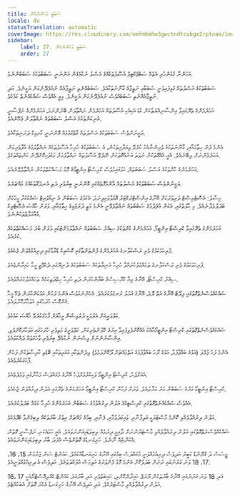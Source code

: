 ```yaml
---
title: ސަބަބީ އަހަންނަމެން
locale: dv
statusTranslation: automatic
coverImage: https://res.cloudinary.com/xmfm6mhw3gwctndtcubgx2rptnae/image/upload/v1741354419/small_cover_la_gran_rebelion_28716e29d2.webp
sidebar:
    label: 27. ސަބަބީ އަހަންނަމެން
    order: 27
---
```

އަހަންނާ ގުޅުންހުރި އެތައް ސަބްޖެކްޓިވް އުސޫލުތަކެއްގެ އަސްލު ނުކުމެގެން އަންނަނީ ސަބަބުތަކުގެ ސަބަބުންނެވެ.

ސަބަބުތަކުގެ އަސްލުތައް ގުޅިފައިވަނީ ސަބަބާއި ނަތީޖާގެ ގާނޫނުތަކާއެވެ. ސަބަބެއްނެތި ނަތީޖާއެއް ނުއުފެދޭނެކަން ޔަގީނެވެ. އަދި ނަތީޖާއެއްނެތި ސަބަބެއްވެސް ނުއުފެދޭނެކަން ޔަގީނެވެ. މިއީ އެއްވެސް ޝައްކެއްނެތް ކަމެކެވެ.

އަހަރެމެންގެ ތެރޭގައިވާ އިންސާނިއްޔަތުކަން ކުޑަ އެކިއެކި އުސޫލުތައް އަހަރެމެން ނައްތާލަން ބޭނުންނަމަ، އަހަރެމެންގެ ނަފްސާނީ އުނިކަންތަކުގެ އަސްލު ސަބަބުތައް ނައްތާލަން ޖެހޭނެއެވެ.

ޔަގީނުންވެސް ސަބަބުތަކުގެ އަސްލުތައް ގާތްގުޅުމެއް އޮންނަނީ ކާރމިކް ދަރަނިތަކާއެވެ.

އެންމެ ފުން ހިތާމައާއި، ގާނޫނުތަކުގެ ވެރިންނާއެކު ކުރެވޭ ވިޔަފާރިތަކުން، އެ ސަބަބުތަކުގެ ހުރިހާ އުސޫލުތަކެއް ނައްތާލުމުގެ އުފާވެރިކަން އަހަރެމެންނަށް ލިބޭނެއެވެ. އެއީ އެއްގޮތަކުން ނުވަތަ އަނެއްގޮތަކުން ނޭދެވޭ އުސޫލުތައް ނައްތާލުމަށް މަގުފަހިކޮށްދޭނެ ކަންތައްތަކެވެ.

އަހަރެމެންގެ ކުށްތަކުގެ އަސްލު ސަބަބުތައް، ހަމަގައިމުވެސް ކްރިސްޓޯ އިންޓީމޯގެ މޮޅު މަސައްކަތްތަކުން ނައްތާލެވޭނެއެވެ.

ޔަގީނުންވެސް ސަބަބުތަކުގެ އަސްލުތައް އާންމުގޮތެއްގައި އޮންނަނީ ބިރުވެރި ދަތި އުނދަގޫތަކެއްގެ މައްޗަށެވެ.

މިސާލު: އެސޮޓެރިސްޓް ދަރިވަރަކަށް އޭނާގެ އިންސްޓްރަކްޓަރު އޮޅުވާލައިފިނަމަ، އެކަމުގެ ސަބަބުން އެ ނިއޯފައިޓް ޝައްކުކުރާ މީހަކަށް ބަދަލުވެދާނެއެވެ. މި ހާލަތުގައި، އެކަން އުފެދުމުގެ ސަބަބުތައް ނައްތާލެވޭނީ އެންމެ މަތީ ދަރަޖައިގެ ހިތާމައާއި، ވަރަށް ހާއްސަ އެސޮޓެރިކް މުއާމަލާތްތަކުންނެވެ.

އަހަރެމެންގެ ތެރޭގައިވާ ކްރިސްޓޯ އިންޓީމޯ، އަހަރެމެންގެ ކުށްތަކުގެ ސިއްރު ސަބަބުތައް ނައްތާލުމަށްޓަކައި ވަރަށް ބުރަ މަސައްކަތްތަކެއް ކުރެއެވެ.

ފުރިހަމަކަމުގެ ވެރި ރަސްކަލާނގެ އަހަރެމެންގެ ފުންތަންތާގައި ކޮސްމިކް ޑްރާމާގައި ދިރިއުޅުއްވަން ޖެހެއެވެ.

ފުރިހަމަކަމުގެ ވެރި ރަސްކަލާނގެ ތަހައްމަލުކުރައްވާ ހުރިހާ އަނިޔާތަކެއް ސަބަބުތަކުގެ ދުނިޔޭގައި ދެކެވޭތީ މީހާ ހައިރާންވެއެވެ.

ސިއްރު ކްރިސްޓޯ، އޭނާގެ ވިއާ ކްރޫސިސްގެ ބަޔާންކުރަން ދަތި ހުރިހާ ހިތްދަތިކަމެއް ތަހައްމަލުކުރައްވައެވެ.

ޝައްކެއްވެސްނެތްގޮތުގައި ޕިލޭޓް އޭނާގެ އަތް ދޮވެ، އޭނާގެ އަމަލު ރަނގަޅުކުރެއެވެ. އެހެންނަމަވެސް އެންމެ ފަހުން އަޅުކަންކުރަން ޖެހޭ މީހާ ގެންގޮސް ހުރަހުގައި އަވަހާރަކޮށްލައެވެ.

ކަލްވަރީއަށް އެރުމަކީ ދުރުވިސްނޭ މީހާއަށް ފާހަގަކުރެވޭ ޚާއްސަ ކަމެކެވެ.

ޝައްކެއްވެސްނެތްގޮތުގައި ކްރިސްޓޯ އިންޓީމޯއާއެކު އެއްކޮށްލެވިފައިވާ އިރުގެ ހޭލުންތެރިކަން، ކަލްވަރީގެ މަތިވެރި ހުރަހުގައި އަވަހާރަކޮށްލެވި، އިންސާނުންނަށް ވިސްނަން ނުކުޅެދޭ ބިރުވެރި ވާހަކަތައް ދައްކަވައެވެ.

އެންމެ ފަހު ޖުމްލަ (އަޅުގެ ބައްޕާފުޅާ، އަޅުގެ ރޫހު ބައްޕާފުޅުގެ އަތްމައްޗަށް ދޫކޮށްލަމެވެ) ވިދުންތަކާއި ގުގުރިތަކާއި ބޮޑެތި ކާރިސާތަކުން ފަހުން ފާހަގަކުރެވެއެވެ.

އެއަށްފަހު، ކްރިސްޓޯ އިންޓީމޯ ވަކިކުރުމަށްފަހު އޭނާގެ މުގައްދަސް މަހާނާގައި ވަޅުލެވެއެވެ.

ކްރިސްޓޯ އިންޓީމޯ މަރުގެ ސަބަބުން މަރު މަރާލައެވެ. ވަރަށް ފަހުން ކްރިސްޓޯ އިންޓީމޯ އަހަރެމެންގެ ތެރޭގައި އަލުން ދިރުއްވަން ޖެހެއެވެ.

އެއްވެސް ޝައްކެއްނެތްގޮތުގައި ކްރިސްޓިކްގެ އަލުން ދިރުއްވުމުގެ ސަބަބުން އަހަރެމެންގެ ހުރިހާ ކަމެއް ބަދަލުކުރެއެވެ.

އަލުން ދިރުއްވާލެއްވި ކޮންމެ މާސްޓަރަކީ އަލިފާނާއި، ވައިގަދަވުމާއި، ފެނާއި، ބިމުގެ މައްޗަށް އިތުރު ބާރުތަކެއް ލިބިގެންވާ ބޭފުޅެކެވެ.

ޝައްކެއްވެސްނެތްގޮތުގައި އަލުން ދިރުއްވާލެއްވި މާސްޓަރުންނަށް ދާއިމީ ދިރުމެއް ލިބިވަޑައިގަންނަވައެވެ. އެއީ ހަމައެކަނި ނަފްސާނީ ގޮތުން އެކަންޏެއް ނޫނެވެ. ހަށިގަނޑުގެ ގޮތުންވެސް އެފަދަ ބާރު ލިބިވަޑައިގަންނަވައެވެ.

ޖީސަސް ދަ ގްރޭންޑް ކަބީރު އަދިވެސް ދިރިއުޅުއްވަނީ މުގައްދަސް ބިމުގައި އޭނާގެ ހަށިގަނޑާއެކުއެވެ. ކައުންޓް ސަން ޖަރުމަން 15، 16، 17، 18 ވަނަ ގަރުނުގައި ރަނަށް ބަދަލުކޮށް އެންމެ މޮޅު ފެންވަރުގެ އަލިމަސް އުފައްދަވައެވެ. އަދިވެސް އެ ދިރިއުޅުއްވަނީއެވެ.

16، 17 އަދި 18 ވަނަ ގަރުނުގައި އޭނާގެ ބާރުތަކުން ޔޫރަޕް ހައިރާންކޮށްލި، ހައިބަތުވެރި އަދި ބާރުގަދަ ކައުންޓް ކެގްލިއޮސްޓްރޯއަކީ އަލުން ދިރުއްވާލެއްވި މާސްޓަރެކެވެ. އަދި އަދިވެސް އޭނާގެ ހަށިގަނޑު އެހެރަ ގޮތަށް އެބަހުއްޓެވެ.

